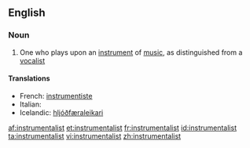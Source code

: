 ==English==

===Noun===
{{en-noun}}

#One who plays upon an [[instrument]] of [[music]], as distinguished from a [[vocalist]]

====Translations====
* French: [[instrumentiste]]
* Italian: {{t-|it|strumentista|m|f}}
* Icelandic: [[hljóðfæraleikari]] {{m}}

[[af:instrumentalist]]
[[et:instrumentalist]]
[[fr:instrumentalist]]
[[id:instrumentalist]]
[[ta:instrumentalist]]
[[vi:instrumentalist]]
[[zh:instrumentalist]]